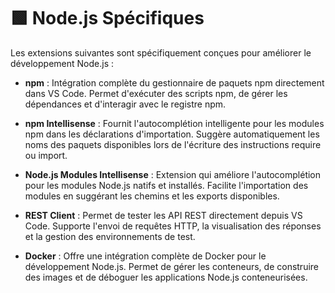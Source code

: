 # 🟩 Node.js Spécifiques

Les extensions suivantes sont spécifiquement conçues pour améliorer le développement Node.js :

- **npm** : Intégration complète du gestionnaire de paquets npm directement dans VS Code. Permet d'exécuter des scripts npm, de gérer les dépendances et d'interagir avec le registre npm.

- **npm Intellisense** : Fournit l'autocomplétion intelligente pour les modules npm dans les déclarations d'importation. Suggère automatiquement les noms des paquets disponibles lors de l'écriture des instructions require ou import.

- **Node.js Modules Intellisense** : Extension qui améliore l'autocomplétion pour les modules Node.js natifs et installés. Facilite l'importation des modules en suggérant les chemins et les exports disponibles.

- **REST Client** : Permet de tester les API REST directement depuis VS Code. Supporte l'envoi de requêtes HTTP, la visualisation des réponses et la gestion des environnements de test.

- **Docker** : Offre une intégration complète de Docker pour le développement Node.js. Permet de gérer les conteneurs, de construire des images et de déboguer les applications Node.js conteneurisées.
